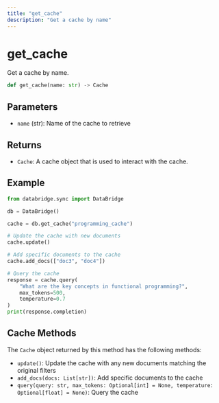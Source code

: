 ```yaml
---
title: "get_cache"
description: "Get a cache by name"
---
```


# get_cache

Get a cache by name.

```python
def get_cache(name: str) -> Cache
```

## Parameters

- `name` (str): Name of the cache to retrieve

## Returns

- `Cache`: A cache object that is used to interact with the cache.

## Example

```python
from databridge.sync import DataBridge

db = DataBridge()

cache = db.get_cache("programming_cache")

# Update the cache with new documents
cache.update()

# Add specific documents to the cache
cache.add_docs(["doc3", "doc4"])

# Query the cache
response = cache.query(
    "What are the key concepts in functional programming?",
    max_tokens=500,
    temperature=0.7
)
print(response.completion)
```

## Cache Methods

The `Cache` object returned by this method has the following methods:

- `update()`: Update the cache with any new documents matching the original filters
- `add_docs(docs: List[str])`: Add specific documents to the cache
- `query(query: str, max_tokens: Optional[int] = None, temperature: Optional[float] = None)`: Query the cache 